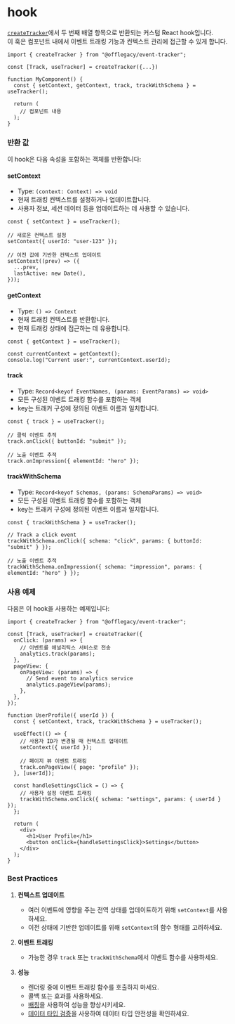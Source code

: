 # hook

[`createTracker`](/docs/create-tracker)에서 두 번째 배열 항목으로 반환되는 커스텀 React hook입니다.  
이 훅은 컴포넌트 내에서 이벤트 트래킹 기능과 컨텍스트 관리에 접근할 수 있게 합니다.

```tsx
import { createTracker } from "@offlegacy/event-tracker";

const [Track, useTracker] = createTracker({...})

function MyComponent() {
  const { setContext, getContext, track, trackWithSchema } = useTracker();

  return (
    // 컴포넌트 내용
  );
}
```

### 반환 값

이 hook은 다음 속성을 포함하는 객체를 반환합니다:

#### setContext

- Type: `(context: Context) => void`
- 현재 트래킹 컨텍스트를 설정하거나 업데이트합니다.
- 사용자 정보, 세션 데이터 등을 업데이트하는 데 사용할 수 있습니다.

```tsx
const { setContext } = useTracker();

// 새로운 컨텍스트 설정
setContext({ userId: "user-123" });

// 이전 값에 기반한 컨텍스트 업데이트
setContext((prev) => ({
  ...prev,
  lastActive: new Date(),
}));
```

#### getContext

- Type: `() => Context`
- 현재 트래킹 컨텍스트를 반환합니다.
- 현재 트래킹 상태에 접근하는 데 유용합니다.

```tsx
const { getContext } = useTracker();

const currentContext = getContext();
console.log("Current user:", currentContext.userId);
```

#### track

- Type: `Record<keyof EventNames, (params: EventParams) => void>`
- 모든 구성된 이벤트 트래킹 함수를 포함하는 객체
- key는 트래커 구성에 정의된 이벤트 이름과 일치합니다.

```tsx
const { track } = useTracker();

// 클릭 이벤트 추적
track.onClick({ buttonId: "submit" });

// 노출 이벤트 추적
track.onImpression({ elementId: "hero" });
```

#### trackWithSchema

- Type: `Record<keyof Schemas, (params: SchemaParams) => void>`
- 모든 구성된 이벤트 트래킹 함수를 포함하는 객체
- key는 트래커 구성에 정의된 이벤트 이름과 일치합니다.

```tsx
const { trackWithSchema } = useTracker();

// Track a click event
trackWithSchema.onClick({ schema: "click", params: { buttonId: "submit" } });

// 노출 이벤트 추적
trackWithSchema.onImpression({ schema: "impression", params: { elementId: "hero" } });
```

### 사용 예제

다음은 이 hook을 사용하는 예제입니다:

```tsx
import { createTracker } from "@offlegacy/event-tracker";

const [Track, useTracker] = createTracker({
  onClick: (params) => {
    // 이벤트를 애널리틱스 서비스로 전송
    analytics.track(params);
  },
  pageView: {
    onPageView: (params) => {
      // Send event to analytics service
      analytics.pageView(params);
    },
  },
});

function UserProfile({ userId }) {
  const { setContext, track, trackWithSchema } = useTracker();

  useEffect(() => {
    // 사용자 ID가 변경될 때 컨텍스트 업데이트
    setContext({ userId });

    // 페이지 뷰 이벤트 트래킹
    track.onPageView({ page: "profile" });
  }, [userId]);

  const handleSettingsClick = () => {
    // 사용자 설정 이벤트 트래킹
    trackWithSchema.onClick({ schema: "settings", params: { userId } });
  };

  return (
    <div>
      <h1>User Profile</h1>
      <button onClick={handleSettingsClick}>Settings</button>
    </div>
  );
}
```

### Best Practices

1. **컨텍스트 업데이트**

   - 여러 이벤트에 영향을 주는 전역 상태를 업데이트하기 위해 `setContext`를 사용하세요.
   - 이전 상태에 기반한 업데이트를 위해 `setContext`의 함수 형태를 고려하세요.

2. **이벤트 트래킹**

   - 가능한 경우 `track` 또는 `trackWithSchema`에서 이벤트 함수를 사용하세요.

3. **성능**

   - 렌더링 중에 이벤트 트래킹 함수를 호출하지 마세요.
   - 콜백 또는 효과를 사용하세요.
   - [배칭](/docs/batching)을 사용하여 성능을 향상시키세요.
   - [데이터 타입 검증](/docs/data-type-validation)을 사용하여 데이터 타입 안전성을 확인하세요.
